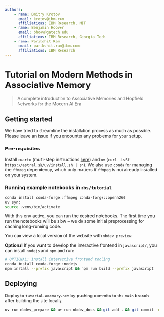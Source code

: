 ```yaml
---
authors: 
    - name: Dmitry Krotov
      email: krotov@ibm.com
      affiliations: IBM Research, MIT
    - name: Benjamin Hoover
      email: bhoov@gatech.edu
      affiliations: IBM Research, Georgia Tech
    - name: Parikshit Ram
      email: parikshit.ram@ibm.com
      affiliations: IBM Research
---
```


# Tutorial on Modern Methods in Associative Memory
> A complete introduction to Associative Memories and Hopfield Networks for the Modern AI Era

## Getting started

We have tried to streamline the installation process as much as possible. Please leave an issue if you encounter any problems for your setup.

### Pre-requisites

Install `quarto` (multi-step instructions [here](https://docs.posit.co/resources/install-quarto.html)) and `uv` (`curl -LsSf https://astral.sh/uv/install.sh | sh`). We also use `conda` for managing the `ffmpeg` dependency, which only matters if `ffmpeg` is not already installed on your system.

### Running example notebooks in `nbs/tutorial`

```sh
conda install conda-forge::ffmpeg conda-forge::openh264 
uv sync
source .venv/bin/activate
```

With this env active, you can run the desired notebooks. The first time you run the notebooks will be slow -- we do some initial preprocessing for caching long-running code.

You can view a local version of the website with `nbdev_preview`.

**Optional** If you want to develop the interactive frontend in `javascript/`, you can install `nodejs` and `npm` and run:

```sh
# OPTIONAL: install interactive frontend tooling
conda install conda-forge::nodejs
npm install --prefix javascript && npm run build --prefix javascript 
```

## Deploying

Deploy to `tutorial.amemory.net` by pushing commits to the `main` branch after building the site locally.

```sh
uv run nbdev_prepare && uv run nbdev_docs && git add . && git commit -m "Update site" && git push
```